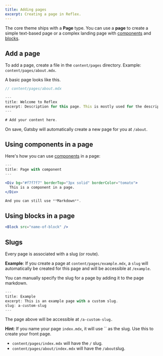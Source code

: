```yaml
---
title: Adding pages
excerpt: Creating a page in Reflex.
---
```


The core theme ships with a **Page** type. You can use a **page** to create a simple
text-based page or a complex landing page with [components](/docs/components) and [blocks](/docs/blocks).

## Add a page

To add a page, create a file in the `content/pages` directory. Example: `content/pages/about.mdx`.

A basic page looks like this.

```jsx
// content/pages/about.mdx

---
title: Welcome to Reflex
excerpt: Description for this page. This is mostly used for the description meta tag.
---

# Add your content here.
```

On save, Gatsby will automatically create a new page for you at `/about`.

## Using components in a page

Here's how you can use [components](/docs/components) in a page:

```jsx
---
title: Page with component
---

<Div bg="#f7f7f7" borderTop="3px solid" borderColor="tomato">
  This is a component in a page.
</Div>

And you can still use **Markdown**.
```

## Using blocks in a page

```jsx
<Block src="name-of-block" />
```

## Slugs

Every page is associated with a slug (or route).

**Example**: If you create a page at `content/pages/example.mdx`, a `slug` will automatically
be created for this page and will be accessible at `/example`.

You can manually specify the slug for a page by adding it to the page markdown.

```jsx
---
title: Example
excerpt: This is an example page with a custom slug.
slug: a-custom-slug
---
```

The page above will be accessible at `/a-custom-slug.`

**Hint**: If you name your page `index.mdx`, it will use `` as the slug. Use this to create your front page.

- `content/pages/index.mdx` will have the `/` slug.
- `content/pages/about/index.mdx` will have the `/about`slug.
